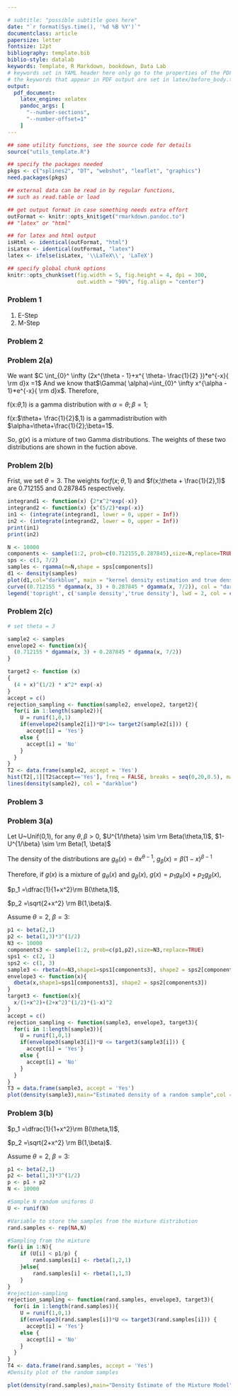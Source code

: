 ```yaml
---

# subtitle: "possible subtitle goes here"
date: "`r format(Sys.time(), '%d %B %Y')`"
documentclass: article
papersize: letter
fontsize: 12pt
bibliography: template.bib
biblio-style: datalab
keywords: Template, R Markdown, bookdown, Data Lab
# keywords set in YAML header here only go to the properties of the PDF output
# the keywords that appear in PDF output are set in latex/before_body.tex
output: 
  pdf_document:
    latex_engine: xelatex
    pandoc_args: [
      "--number-sections",
      "--number-offset=1"
    ]
---
```




```r
## some utility functions, see the source code for details
source("utils_template.R")

## specify the packages needed
pkgs <- c("splines2", "DT", "webshot", "leaflet", "graphics")
need.packages(pkgs)

## external data can be read in by regular functions,
## such as read.table or load

## get output format in case something needs extra effort
outFormat <- knitr::opts_knit$get("rmarkdown.pandoc.to")
## "latex" or "html"

## for latex and html output
isHtml <- identical(outFormat, "html")
isLatex <- identical(outFormat, "latex")
latex <- ifelse(isLatex, '\\LaTeX\\', 'LaTeX')

## specify global chunk options
knitr::opts_chunk$set(fig.width = 5, fig.height = 4, dpi = 300,
                      out.width = "90%", fig.align = "center")

```

\newpage
### Problem 1 {-}
(1) E-Step
\begin{align}
    &n(y_i - x_i^T\beta_j^{(k)};0,\sigma^{2(k)})\\
    &= \dfrac{(2\pi)^{-d/2}}{\sqrt{|\sigma^{2k}|}}\exp\{(-\dfrac{1}{2}(y_i - x_i^T\beta_j^{(k)})(\sigma^2)_{k}^{-1}(y_i - x_i^T\beta_j^{(k)})\}\\
    &Q(\Psi | \Psi^{(k)}) \\    
    &= \sum_{i=1}^{n}\sum_{j=1}^{m}p_{ij}^{k+1}\ln[(2\pi)^{-d/2}\pi_j^{(k)}] - \dfrac{1}{2}\sum_{i=1}^{n}\sum_{j=1}^{m}p_{ij}^{k+1}\ln|\sigma^{2k}|- \dfrac{1}{2}\sum_{i=1}^{n}\sum_{j=1}^{m}p_{ij}^{k+1}(y_i - x_i^T\beta_j^{(k)})(\sigma^2)_{k}^{-1}(y_i - x_i^T\beta_j^{(k)}) \\
    &= I_1 - \dfrac{I_2}{2} - \dfrac{I_3}{2} \\
    &I_1 = \sum_{i=1}^{n}\sum_{j=1}^{m}p_{ij}^{k+1}\ln[(2\pi)^{-d/2}\pi_j^{(k)}] \\
    &I_2 = \sum_{i=1}^{n}\sum_{j=1}^{m}p_{ij}^{k+1}\ln|\sigma^{2k}| \\
    &I_3 = \sum_{i=1}^{n}\sum_{j=1}^{m}p_{ij}^{k+1}(y_i - x_i^T\beta_j^{(k)})(\sigma^2)_{k}^{-1}(y_i - x_i^T\beta_j^{(k)})\\
\end{align}
(2) M-Step
\begin{align}
    &\beta_j^{(k+1)} = \dfrac{\sum_{i=1}^{n}{\rm x}_iy_ip_{ij}^{(k+1)}}{\sum_{i=1}^{n}{\rm x}_i{\rm x}_i^{(T)}p_{ij}^{(k+1)}}, j=1, ..., m\\
    &S_k = \sum_{i=1}^{n}\sum_{j=1}^{m}p_{ij}^{k+1}\ln|\sigma^{2k}| + \sum_{i=1}^{n}\sum_{j=1}^{m}p_{ij}^{k+1}(y_i - x_i^T\beta_j^{(k)})(\sigma^2)_{k}^{-1}(y_i - x_i^T\beta_j^{(k)})\\
    &\sigma^{2(k+1)} = \dfrac{\sum_{i=1}^{n}\sum_{j=1}^{m}p_{ij}^{k+1}(y_i - {\rm x}_i^T\beta_j^{(k+1)})^2}{n}\\
    &I_1 = \sum_{i=1}^{n}\sum_{j=1}^{m}p_{ij}^{k+1}\ln[(2\pi)^{-d/2}\pi_j^{(k)}]\\
    &=\sum_{i=1}^{n}\sum_{j=1}^{m}p_{ij}^{k+1}\ln[(2\pi)^{-d/2}] + \sum_{i=1}^{n}\sum_{j=1}^{m}p_{ij}^{k+1}\ln[\pi_j^{(k)}]\\
    &=-(d/2) \ln(2\pi)\sum_{i=1}^{n}\sum_{j=1}^{m}p_{ij}^{k+1} + \sum_{i=1}^{n}\sum_{j=1}^{m}p_{ij}^{k+1}\ln[\pi_j^{(k)}]\\
    &\pi_j^{(k+1)}= \dfrac{\sum_{n}^{i=1}p_{ij}^{(k+1)}}{n}\\
\end{align}

### Problem 2 {-}

### Problem 2(a) {-}

We want $C \int_{0}^ \infty (2x^{\theta - 1}+x^{ \theta- \frac{1}{2} })*e^{-x}{ \rm d}x =1$ And we know that$\Gamma( \alpha)=\int_{0}^ \infty x^{\alpha - 1}*e^{-x}{ \rm d}x$. Therefore,
\begin{align}
    &C[ \int_{0}^ \infty 2x^{ \theta-1}*e^{-x}{ \rm d}x + \int_{0}^ \infty x^{ \theta- \frac{1}{2}}*e^{-x}{ \rm d}x]= C(2* \Gamma( \theta)+ \Gamma( \theta+ \frac{1}{2}))=1\\
    &C= \frac{1}{2 \Gamma( \theta)+ \Gamma( \theta +\frac{1}{2})}\\
    &g(x)= \frac{1}{2 \Gamma( \theta)+ \Gamma( \theta +\frac{1}{2})}(2x^{\theta - 1}*e^{-x}+x^{ \theta- \frac{1}{2} }*e^{-x})\\    
    &=\frac{1}{2 \Gamma( \theta)+ \Gamma( \theta +\frac{1}{2})}(2 \Gamma( \theta)*f(x; \theta,1)+ \Gamma( \theta+ \frac{1}{2})*f(x; \theta + \frac{1}{2},1))\\
    &= \frac{2 \Gamma( \theta)}{2 \Gamma( \theta)+ \Gamma( \theta +\frac{1}{2})}*f(x; \theta,1)+\frac{\Gamma( \theta+ \frac{1}{2})}{2 \Gamma( \theta)+ \Gamma( \theta +\frac{1}{2})}*f(x; \theta + \frac{1}{2},1)\\
\end{align}

f(x:$\theta$,1) is a gamma distribution with $\alpha=\theta;\beta=1$;

f(x:$\theta+ \frac{1}{2}$,1) is a gammadistribution with $\alpha=\theta+\frac{1}{2};\beta=1$.

So, $g(x)$ is a mixture of two Gamma distributions. The weights of these two distributions are shown in the fuction above.

### Problem 2(b) {-}

Frist, we set $\theta=3$. The weights for$f(x;\theta,1)$ and $f(x;\theta + \frac{1}{2},1)$ are $0.712155$ and $0.287845$ respectively.
```r
integrand1 <- function(x) {2*x^2*exp(-x)}
integrand2 <- function(x) {x^(5/2)*exp(-x)}
in1 <- (integrate(integrand1, lower = 0, upper = Inf))
in2 <- (integrate(integrand2, lower = 0, upper = Inf))
print(in1)
print(in2)
```
```r
N <- 10000
components <- sample(1:2, prob=c(0.712155,0.287845),size=N,replace=TRUE)
sps <- c(3, 7/2)
samples <- rgamma(n=N,shape = sps[components])
d1 <- density(samples)
plot(d1,col="darkblue", main = "kernel density estimation and true density")
curve((0.712155 * dgamma(x, 3) + 0.287845 * dgamma(x, 7/2)), col = "darkred", add = TRUE)
legend('topright', c('sample density','true density'), lwd = 2, col = c('darkblue','darkred'))
```

### Problem 2(c) {-}

```r

# set theta = 3

sample2 <- samples
envelope2 <- function(x){
  (0.712155 * dgamma(x, 3) + 0.287845 * dgamma(x, 7/2))
}

target2 <- function (x)
{
  (4 + x)^(1/2) * x^2* exp(-x)
}
accept = c()
rejection_sampling <- function(sample2, envelope2, target2){
  for(i in 1:length(sample2)){
    U = runif(1,0,1)
    if(envelope2(sample2[i])*U*1<= target2(sample2[i])) {
      accept[i] = 'Yes'}
    else {
      accept[i] = 'No'
    }
  }
}
T2 <- data.frame(sample2, accept = 'Yes')
hist(T2[,1][T2$accept=='Yes'], freq = FALSE, breaks = seq(0,20,0.5), main = 'estimated density of a random sample', xlab = 'X')
lines(density(sample2), col = "darkblue")

```

\newpage
### Problem 3 {-}

### Problem 3(a) {-}

Let U~Unif(0,1), for any $\theta, \beta >0$, $U^{1/\theta} \sim \rm Beta(\theta,1)$, $1-U^{1/\beta} \sim \rm Beta(1, \beta)$

The density of the distributions are $g_\theta(x) = \theta x^{\theta-1}$, $g_\beta(x) = \beta (1-x)^{\beta-1}$

Therefore, if $g(x)$ is a mixture of $g_\theta(x)$ and $g_\beta(x)$, $g(x) = p_1g_\theta(x) +p_2g_\beta(x)$, 

$p_1 =\dfrac{1}{1+x^2}\rm B(\theta,1)$, 

$p_2 =\sqrt{2+x^2} \rm B(1,\beta)$.

Assume $\theta = 2$, $\beta=3$: 

```r
p1 <- beta(2,1)
p2 <- beta(1,3)*3^(1/2)
N3 <- 10000
components3 <- sample(1:2, prob=c(p1,p2),size=N3,replace=TRUE)
sps1 <- c(2, 1)
sps2 <- c(1, 3)
sample3 <- rbeta(n=N3,shape1=sps1[components3], shape2 = sps2[components3])
envelope3 <- function(x){
  dbeta(x,shape1=sps1[components3], shape2 = sps2[components3])
}
target3 <- function(x){
  x/(1+x^2)+(2+x^2)^(1/2)*(1-x)^2
}
accept = c()
rejection_sampling <- function(sample3, envelope3, target3){
  for(i in 1:length(sample3)){
    U = runif(1,0,1)
    if(envelope3(sample3[i])*U <= target3(sample3[i])) {
      accept[i] = 'Yes'}
    else {
      accept[i] = 'No'
    }
  }
}
T3 = data.frame(sample3, accept = 'Yes')
plot(density(sample3),main="Estimated density of a random sample",col = "darkblue")
```


### Problem 3(b) {-}

$p_1 =\dfrac{1}{1+x^2}\rm B(\theta,1)$, 

$p_2 =\sqrt{2+x^2} \rm B(1,\beta)$.

Assume $\theta = 2$, $\beta=3$: 

```r
p1 <- beta(2,1)
p2 <- beta(1,3)*3^(1/2)
p <- p1 + p2
N <- 10000

#Sample N random uniforms U
U <- runif(N)

#Variable to store the samples from the mixture distribution                                             
rand.samples <- rep(NA,N)

#Sampling from the mixture
for(i in 1:N){
    if (U[i] < p1/p) {
        rand.samples[i] <- rbeta(1,2,1)
    }else{
        rand.samples[i] <- rbeta(1,1,3)
    }
}
#rejection-sampling
rejection_sampling <- function(rand.samples, envelope3, target3){
  for(i in 1:length(rand.samples)){
    U = runif(1,0,1)
    if(envelope3(rand.samples[i])*U <= target3(rand.samples[i])) {
      accept[i] = 'Yes'}
    else {
      accept[i] = 'No'
    }
  }
}
T4 <- data.frame(rand.samples, accept = 'Yes')
#Density plot of the random samples

plot(density(rand.samples),main="Density Estimate of the Mixture Model",col = "darkblue")
```











